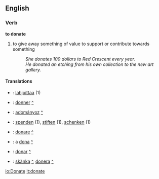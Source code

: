==English==
===Verb===
'''to donate'''
#to give away something of value to support or contribute towards something
#:''She donates 100 dollars to Red Crescent every year.''
#:''He donated an etching from his own collection to the new art gallery.''

====Translations====

*{{fi}}: [[lahjoittaa]] (1)
*{{fr}}: [[donner]] [[:fr:donner|^]]
*{{hu}}: [[adományoz]] [[:hu:adományoz|^]]
*{{de}}: [[spenden]] (1), [[stiften]] (1), [[schenken]] (1)
*{{it}}: [[donare]] [[:it:donare|^]]
*{{ro}}: a [[dona]] [[:ro:dona|^]]
*{{es}}: [[donar]] [[:es:donar|^]]
*{{sv}}: [[skänka]] [[:sv:skänka|^]], [[donera]] [[:sv:donera|^]]

[[io:Donate]]
[[it:donate]]